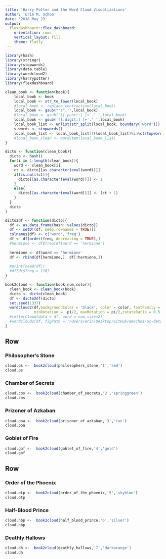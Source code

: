 ```yaml
---
title: 'Harry Potter and the Word Cloud Visualizations'
author: 'Erin M. Ochoa'
date: '2018 May 29'
output: 
  flexdashboard::flex_dashboard:
    orientation: rows
    vertical_layout: fill
    theme: flatly
---
```


```r
library(hash)
library(stringr)
library(stopwords)
library(data.table)
library(wordcloud2)
library(harrypotter)
library(flexdashboard)
```


```r
clean_book <- function(book){
    local_book <- book
    local_book <- str_to_lower(local_book)
    #local_book <- replace_contraction(local_book)
    local_book <- gsub("'s",'',local_book)
    #local_book <- gsub('[[:punct:] ]+',' ',local_book)
    local_book <- gsub('[[:digit:] ]+',' ',local_book)
    local_book_list <- unlist(str_split(local_book, boundary('word')))
    s.words <- stopwords()
    local_book_list <- local_book_list[!(local_book_list)%in%c(stopwords(),'harry','said')]
    #local_book_clean <- wordStem(local_book_list)
}

dicto <- function(clean_book){
  dicto <- hash()
  for(i in 1:length(clean_book)){
    word <- clean_book[i]
    ct <- dicto[[as.character(eval(word))]]
    if(is.null(ct)){
      dicto[[as.character(eval(word))]] <- 1
    }
    else{
      dicto[[as.character(eval(word))]] <- (ct + 1)
    }
  }
  dicto
}

dicto2df <- function(dicto){
  df <- as.data.frame(hash::values(dicto))
  df <- setDT(df, keep.rownames = TRUE)[]
  colnames(df) <- c('word','freq')
  df <- df[order(freq, decreasing = TRUE),]
  #hermione <- df$freq[df$word == 'hermione']
  
  hermione <- df$word == 'hermione'
  df <- rbind(df[hermione,], df[!hermione,])
  
  #print(head(df))
  #df[df$freq > 110]
}

book2cloud <- function(book,num,color){
  clean_book <- clean_book(book)
  dicto <- dicto(clean_book)
  df <- dicto2df(dicto)
  set.seed(1337)
  wordcloud2(df,backgroundColor = 'black', color = color, fontFamily = 'sans-serif',fontWeight='normal',
             minRotation = -pi/2, maxRotation = pi/2,rotateRatio = 0.5)#'random-light')#monospace
  #letterCloud(data = df, word = num,size=2)
  #wordcloud2(df, figPath = '/Users/erin/Desktop/GitHub/emochoa/uc-dataviz/ntg-emochoa/twitter.jpg')
}
```

Row
---

### Philosopher's Stone

```r
cloud.ps <-  book2cloud(philosophers_stone,'1','red')
cloud.ps
```

### Chamber of Secrets
```r
cloud.cos <-  book2cloud(chamber_of_secrets,'2','springgreen')
cloud.cos
```


### Prizoner of Azkaban
```r
cloud.poa <-  book2cloud(prisoner_of_azkaban,'3','tan')
cloud.poa
```

### Goblet of Fire
```r
cloud.gof <-  book2cloud(goblet_of_fire,'4','gold')
cloud.gof
```

Row
---

### Order of the Phoenix
```r
cloud.otp <-  book2cloud(order_of_the_phoenix,'5','skyblue')
cloud.otp
```

### Half-Blood Prince
```r
cloud.hbp <-  book2cloud(half_blood_prince,'6','silver')
cloud.hbp
```

### Deathly Hallows
```r
cloud.dh <-  book2cloud(deathly_hallows,'7','darkorange')
cloud.dh
```